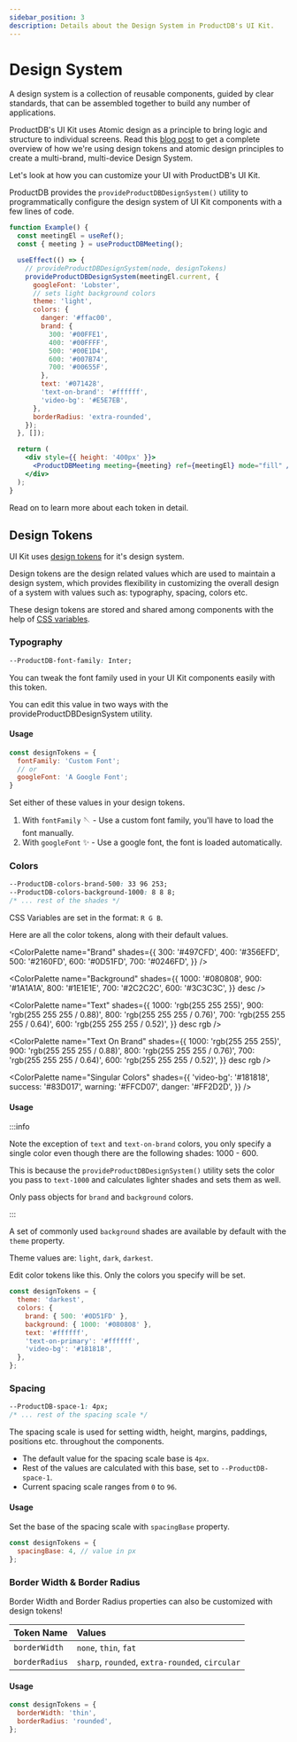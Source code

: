 ```yaml
---
sidebar_position: 3
description: Details about the Design System in ProductDB's UI Kit.
---
```


# Design System

A design system is a collection of reusable components, guided by clear
standards, that can be assembled together to build any number of applications.

ProductDB's UI Kit uses Atomic design as a principle to bring logic and structure to
individual screens. Read this
[blog post](https://productdb.io/blog/new-ProductDB-video-sdk-design-system/) to get a
complete overview of how we're using design tokens and atomic design principles
to create a multi-brand, multi-device Design System.

Let's look at how you can customize your UI with ProductDB's UI Kit.

ProductDB provides the `provideProductDBDesignSystem()` utility to programmatically
configure the design system of UI Kit components with a few lines of code.

```jsx live
function Example() {
  const meetingEl = useRef();
  const { meeting } = useProductDBMeeting();

  useEffect(() => {
    // provideProductDBDesignSystem(node, designTokens)
    provideProductDBDesignSystem(meetingEl.current, {
      googleFont: 'Lobster',
      // sets light background colors
      theme: 'light',
      colors: {
        danger: '#ffac00',
        brand: {
          300: '#00FFE1',
          400: '#00FFFF',
          500: '#00E1D4',
          600: '#007B74',
          700: '#00655F',
        },
        text: '#071428',
        'text-on-brand': '#ffffff',
        'video-bg': '#E5E7EB',
      },
      borderRadius: 'extra-rounded',
    });
  }, []);

  return (
    <div style={{ height: '400px' }}>
      <ProductDBMeeting meeting={meeting} ref={meetingEl} mode="fill" />
    </div>
  );
}
```

Read on to learn more about each token in detail.

## Design Tokens

UI Kit uses [design tokens](https://css-tricks.com/what-are-design-tokens/) for
it's design system.

Design tokens are the design related values which are used to maintain a design
system, which provides flexibility in customizing the overall design of a system
with values such as: typography, spacing, colors etc.

These design tokens are stored and shared among components with the help of
[CSS variables](https://developer.mozilla.org/en-US/docs/Web/CSS/Using_CSS_custom_properties).

### Typography

```css
--ProductDB-font-family: Inter;
```

You can tweak the font family used in your UI Kit components easily with this
token.

You can edit this value in two ways with the provideProductDBDesignSystem utility.

#### Usage

```js
const designTokens = {
  fontFamily: 'Custom Font';
  // or
  googleFont: 'A Google Font';
}
```

Set either of these values in your design tokens.

1. With `fontFamily` 🪡 - Use a custom font family, you'll have to load the font
   manually.
2. With `googleFont` ✨ - Use a google font, the font is loaded automatically.

### Colors

```css
--ProductDB-colors-brand-500: 33 96 253;
--ProductDB-colors-background-1000: 8 8 8;
/* ... rest of the shades */
```

CSS Variables are set in the format: `R G B`.

Here are all the color tokens, along with their default values.

<ColorPalette
  name="Brand"
  shades={{
    300: '#497CFD',
    400: '#356EFD',
    500: '#2160FD',
    600: '#0D51FD',
    700: '#0246FD',
  }}
/>

<ColorPalette
  name="Background"
  shades={{
    1000: '#080808',
    900: '#1A1A1A',
    800: '#1E1E1E',
    700: '#2C2C2C',
    600: '#3C3C3C',
  }}
  desc
/>

<ColorPalette
  name="Text"
  shades={{
    1000: 'rgb(255 255 255)',
    900: 'rgb(255 255 255 / 0.88)',
    800: 'rgb(255 255 255 / 0.76)',
    700: 'rgb(255 255 255 / 0.64)',
    600: 'rgb(255 255 255 / 0.52)',
  }}
  desc
  rgb
/>

<ColorPalette
  name="Text On Brand"
  shades={{
    1000: 'rgb(255 255 255)',
    900: 'rgb(255 255 255 / 0.88)',
    800: 'rgb(255 255 255 / 0.76)',
    700: 'rgb(255 255 255 / 0.64)',
    600: 'rgb(255 255 255 / 0.52)',
  }}
  desc
  rgb
/>

<ColorPalette
  name="Singular Colors"
  shades={{
    'video-bg': '#181818',
    success: '#83D017',
    warning: '#FFCD07',
    danger: '#FF2D2D',
  }}
/>

#### Usage

:::info

Note the exception of `text` and `text-on-brand` colors, you only specify a
single color even though there are the following shades: 1000 - 600.

This is because the `provideProductDBDesignSystem()` utility sets the color you pass
to `text-1000` and calculates lighter shades and sets them as well.

Only pass objects for `brand` and `background` colors.

:::

A set of commonly used `background` shades are available by default with the
`theme` property.

Theme values are: `light`, `dark`, `darkest`.

Edit color tokens like this. Only the colors you specify will be set.

```js
const designTokens = {
  theme: 'darkest',
  colors: {
    brand: { 500: '#0D51FD' },
    background: { 1000: '#080808' },
    text: '#ffffff',
    'text-on-primary': '#ffffff',
    'video-bg': '#181818',
  },
};
```

### Spacing

```css
--ProductDB-space-1: 4px;
/* ... rest of the spacing scale */
```

The spacing scale is used for setting width, height, margins, paddings,
positions etc. throughout the components.

- The default value for the spacing scale base is `4px`.
- Rest of the values are calculated with this base, set to `--ProductDB-space-1`.
- Current spacing scale ranges from `0` to `96`.

#### Usage

Set the base of the spacing scale with `spacingBase` property.

```js
const designTokens = {
  spacingBase: 4, // value in px
};
```

### Border Width & Border Radius

Border Width and Border Radius properties can also be customized with design
tokens!

| Token Name     | Values                                          |
| :------------- | :---------------------------------------------- |
| `borderWidth`  | `none`, `thin`, `fat`                           |
| `borderRadius` | `sharp`, `rounded`, `extra-rounded`, `circular` |

#### Usage

```js
const designTokens = {
  borderWidth: 'thin',
  borderRadius: 'rounded',
};
```

<head>
  <title>React UI Kit Design System</title>
</head>
